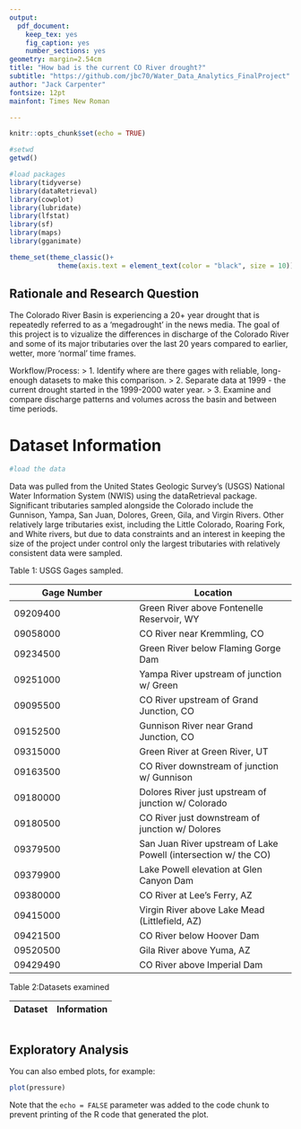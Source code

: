 ```yaml
---
output:
  pdf_document:
    keep_tex: yes
    fig_caption: yes
    number_sections: yes
geometry: margin=2.54cm
title: "How bad is the current CO River drought?"
subtitle: "https://github.com/jbc70/Water_Data_Analytics_FinalProject"
author: "Jack Carpenter"
fontsize: 12pt
mainfont: Times New Roman

---
```

\newpage
```r
knitr::opts_chunk$set(echo = TRUE)

#setwd
getwd()

#load packages
library(tidyverse)
library(dataRetrieval)
library(cowplot)
library(lubridate)
library(lfstat)
library(sf)
library(maps)
library(gganimate)

theme_set(theme_classic()+
            theme(axis.text = element_text(color = "black", size = 10)))
```

## Rationale and Research Question

The Colorado River Basin is experiencing a 20+ year drought that is repeatedly referred to as a 'megadrought' in the news media. The goal of this project is to vizualize the differences in discharge of the Colorado River and some of its major tributaries over the last 20 years compared to earlier, wetter, more 'normal' time frames.

Workflow/Process:
> 1. Identify where are there gages with reliable, long-enough datasets to make this comparison.
> 2. Separate data at 1999 - the current drought started in the 1999-2000 water year.
> 3. Examine and compare discharge patterns and volumes across the basin and between time periods.

\newpage

# Dataset Information
``` r
#load the data

```
Data was pulled from the United States Geologic Survey's (USGS) National Water Information System (NWIS) using the dataRetrieval package. Significant tributaries sampled alongside the Colorado include the Gunnison, Yampa, San Juan, Dolores, Green, Gila, and Virgin Rivers. Other relatively large tributaries exist, including the Little Colorado, Roaring Fork, and White rivers, but due to data constraints and an interest in keeping the size of the project under control only the largest tributaries with relatively consistent data were sampled. 

Table 1: USGS Gages sampled. 

Gage Number | Location
------------|---------------
09209400    |Green River above Fontenelle Reservoir, WY
09058000    |CO River near Kremmling, CO
09234500    |Green River below Flaming Gorge Dam
09251000    |Yampa River upstream of junction w/ Green
09095500    |CO River upstream of Grand Junction, CO
09152500    |Gunnison River near Grand Junction, CO
09315000    |Green River at Green River, UT
09163500    |CO River downstream of junction w/ Gunnison
09180000    |Dolores River just upstream of junction w/ Colorado
09180500    |CO River just downstream of junction w/ Dolores
09379500    |San Juan River upstream of Lake Powell (intersection w/ the CO)
09379900    |Lake Powell elevation at Glen Canyon Dam
09380000    |CO River at Lee's Ferry, AZ
09415000    |Virgin River above Lake Mead (Littlefield, AZ)
09421500    |CO River below Hoover Dam
09520500    |Gila River above Yuma, AZ
09429490    |CO River above Imperial Dam

Table 2:Datasets examined

Dataset | Information
--------|---------------

```r

```

## Exploratory Analysis

You can also embed plots, for example:

```r
plot(pressure)
```

Note that the `echo = FALSE` parameter was added to the code chunk to prevent printing of the R code that generated the plot.
